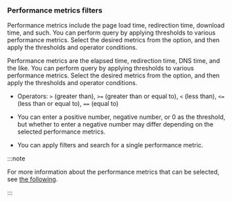 ### Performance metrics filters

<InDoc pages="pageload-stat,ipload-stat">

Performance metrics include the page load time, redirection time, download time, and such. You can perform query by applying thresholds to various performance metrics. Select the desired metrics from the <Cmdname sid="TTL08292" className="uitext" replace="ms" /> option, and then apply the thresholds and operator conditions.

<ImgLang img="browser-statistics-perf-metrics-filter.png" desc="Performance metrics" />

</InDoc>

<InDoc pages="resourceload-stat">

Performance metrics are the elapsed time, redirection time, DNS time, and the like. You can perform query by applying thresholds to various performance metrics. Select the desired metrics from the <Cmdname sid="TTL08292" className="uitext" replace="ms" /> option, and then apply the thresholds and operator conditions.

<ImgLang img="browser-resourceload-stat-perf-metrics-filter.png" desc="Performance indicators" />

</InDoc>

- Operators: `>` (greater than), `>=` (greater than or equal to), `<` (less than), `<=` (less than or equal to), `==` (equal to)

- You can enter a positive number, negative number, or 0 as the threshold, but whether to enter a negative number may differ depending on the selected performance metrics.

- You can apply filters and search for a single performance metric.

:::note

For more information about the performance metrics that can be selected, see [the following](#columninfo).

:::
